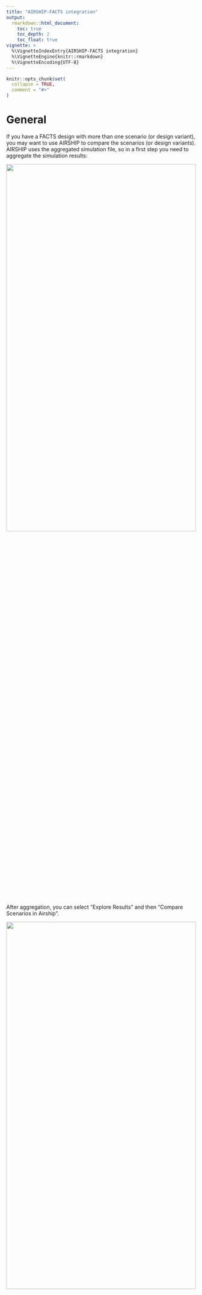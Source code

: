 ```yaml
---
title: "AIRSHIP-FACTS integration"
output:
  rmarkdown::html_document:
    toc: true
    toc_depth: 2
    toc_float: true
vignette: >
  %\VignetteIndexEntry{AIRSHIP-FACTS integration}
  %\VignetteEngine{knitr::rmarkdown}
  %\VignetteEncoding{UTF-8}
---
```


```r
knitr::opts_chunk$set(
  collapse = TRUE,
  comment = "#>"
)
```

# General

If you have a FACTS design with more than one scenario (or design variant), you may want to use AIRSHIP to compare the scenarios (or design variants). AIRSHIP uses the aggregated simulation file, so in a first step you need to aggregate the simulation results:

![](Images/Aggregate-FACTSIntegration.png){#id .class width=100% height=50%}

After aggregation, you can select "Explore Results" and then "Compare Scenarios in Airship".

![](Images/OpenInAirship-FACTSIntegration.png){#id .class width=100% height=50%}

FACTS will prompt you to choose an aggregated simulation file. Select the one you created previously and clock "Load".

![](Images/OpenAggregated-FACTSIntegration.png){#id .class width=100% height=50%}

FACTS will now open a Powershell terminal and run the required commands to run AIRSHIP and load the selected dataset. If this is your first time running AIRSHIP, you might have to install AIRSHIP, which should be done automatically, but might take a few minutes. If the terminal closes without opening AIRSHIP or errors, see the Troubleshooting section for more information. 

![](Images/Terminal-FACTSIntegration.png){#id .class width=100% height=50%}

Looking for more information on how to use AIRSHIP? Check out our examples that guide you through the usage and features step-by-step. You should start with [Example 1](https://el-meyer.github.io/airship/articles/Example1.html) and then go on to [Example 2](https://el-meyer.github.io/airship/articles/Example2.html), which is dedicated to FACTS data.


# Troubleshooting

The easiest way to proceed if you have any issues with the AIRSHIP installation through the terminal is to open an instance of RGui or RStudio and try to install AIRSHIP manually using:

``` r
# install.packages("devtools")
devtools::install_github("el-meyer/airship@*release")
```

This will automatically install the latest stable release of AIRSHIP and throw readable error messages if the installation fails.

We are aware of the following issues:

-) Some machines, especially ARM based Windows machines, require installation of [Rtools](https://cran.r-project.org/bin/windows/Rtools/) prior to being able to install AIRSHIP. Failure to install Rtools might results in an uninformative lazy-loading error when trying to install AIRSHIP.

-) Some machines have permission errors when installing new R packages. You can easily test this by opening RGui and trying to install any packages from CRAN. If you get a permission error, the folder that is selected for package installation is not writeable. Often this is automatically solved by downloading and installing RStudio and installing any package from CRAN through RStudio.

-) Sometimes, a lazy-load error appears related to some dependency not being installed properly. Try to re-install the dependency using RGui or RStudio; restarting your machine might also help. This is a common R issue. 

-) Some ARM based Windows machines, particularly when Windows is run in a virtual machine, require manual debugging and we are unable to offer a reproducible solution at this time.

If you have troubles installing AIRSHIP and none of these solutions worked for you, please reach out to facts@berryconsultants.net, we are happy to help you.
